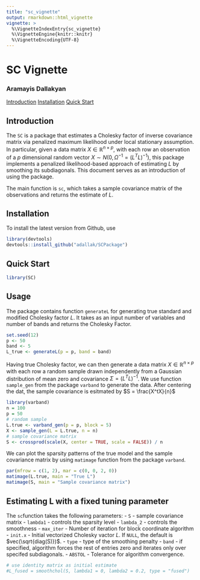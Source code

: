```yaml
---
title: "sc_vignette"
output: rmarkdown::html_vignette
vignette: >
  %\VignetteIndexEntry{sc_vignette}
  %\VignetteEngine{knitr::knitr}
  %\VignetteEncoding{UTF-8}
---
```


<a id="top"></a>

# SC Vignette
### Aramayis Dallakyan

[Introduction](#intro)
[Installation](#install)
[Quick Start](#qs)

<a id="intro"></a>

## Introduction

The `SC` is a package that estimates a Cholesky factor of inverse covariance matrix via penalized maximum likelihood under local stationary assumption. In particular, given a data matrix $X \in \mathbb{R}^{n \times p}$, with each row an observation of a $p$ dimensional random vector $X \sim N(0, \Omega^{-1} = (L^T L)^{-1})$, this package implements a penalized likelihood-based approach of estimating $L$ by smoothing its subdiagonals.
This document serves as an introduction of using the package.

The main function is `sc`, which takes a sample covariance matrix of the observations and returns the estimate of $L$. 

<a id="install"></a>

## Installation

To install the latest version from Github, use

```r
library(devtools)
devtools::install_github("adallak/SCPackage")
```


## Quick Start


```r
library(SC)
```

## Usage
The package contains function `generateL` for generating true standard and modified Cholesky factor $L$. It takes as an input number of variables and number of bands and returns the Cholesky Factor. 

``` r
set.seed(12)
p <- 50
band <- 5
L_true <- generateL(p = p, band = band)
```

Having true Cholesky factor, we can then generate a data matrix $X \in \mathbb{R}^{n \times p}$ with each row a random sample drawn independently from a Gaussian distribution of mean zero and covariance $\Sigma = (L^T L)^{-1}$. We use function `sample_gen` from the package `varband` to generate the data. After centering the dat, the sample covariance is esitmated by $S = \frac{X^tX}{n}$

```r
library(varband)
n = 100
p = 50
# random sample
L.true <- varband_gen(p = p, block = 5)
X <- sample_gen(L = L.true, n = n)
# sample covariance matrix
S <- crossprod(scale(X, center = TRUE, scale = FALSE)) / n
```

We can plot the sparsity patterns of the true model and the sample covariance matrix by using `matimage` function from the package `varband`. 

```r
par(mfrow = c(1, 2), mar = c(0, 0, 2, 0))
matimage(L.true, main = "True L")
matimage(S, main = "Sample covariance matrix")
```

## Estimating L with a fixed tuning parameter

The `sc`function takes the following parameters:
- `S` - sample covariance matrix
- `lambda1` - controls the sparsity level
- `lambda_2` - controls the smoothness
- `max_iter` - Number of iteration for block coordinate algorithm
- `init.x`   - Initial vectorized Cholesky vactor $L$. If `NULL`, the default is $vec(\sqrt{diag(S)})$.
- `type` - type of the smoothing penalty
- `band` - if specified, algorithm forces the rest of entries zero and iterates only over specifed subdiagonals.
- `ABSTOL` - Tolerance for algorithm convergence.

```r
# use identity matrix as initial estimate
#L_fused = smoothchol(S, lambda1 = 0, lambda2 = 0.2, type = "fused")
```
